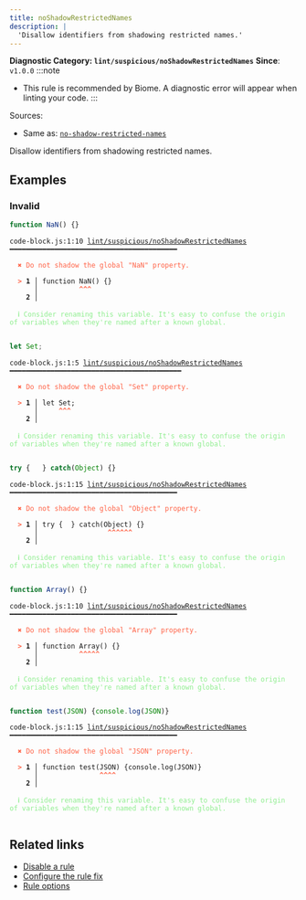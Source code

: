 ```yaml
---
title: noShadowRestrictedNames
description: |
  'Disallow identifiers from shadowing restricted names.'
---
```


**Diagnostic Category: `lint/suspicious/noShadowRestrictedNames`**
<Tabs>
<TabItem label="JavaScript (and super languages)" icon="seti:javascript">
**Since**: `v1.0.0`
:::note
- This rule is recommended by Biome. A diagnostic error will appear when linting your code.
:::

Sources: 
- Same as: <a href="https://eslint.org/docs/latest/rules/no-shadow-restricted-names" target="_blank"><code>no-shadow-restricted-names</code></a>

Disallow identifiers from shadowing restricted names.

## Examples

### Invalid

```js
function NaN() {}
```

<pre class="language-text"><code class="language-text">code-block.js:1:10 <a href="https://biomejs.dev/linter/rules/no-shadow-restricted-names">lint/suspicious/noShadowRestrictedNames</a> ━━━━━━━━━━━━━━━━━━━━━━━━━━━━━━━━━━━━━━━━━<br /><br /><strong><span style="color: Tomato;">  </span></strong><strong><span style="color: Tomato;">✖</span></strong> <span style="color: Tomato;">Do not shadow the global &quot;NaN&quot; property.</span><br />  <br /><strong><span style="color: Tomato;">  </span></strong><strong><span style="color: Tomato;">&gt;</span></strong> <strong>1 │ </strong>function NaN() &#123;&#125;<br />   <strong>   │ </strong>         <strong><span style="color: Tomato;">^</span></strong><strong><span style="color: Tomato;">^</span></strong><strong><span style="color: Tomato;">^</span></strong><br />    <strong>2 │ </strong><br />  <br /><strong><span style="color: lightgreen;">  </span></strong><strong><span style="color: lightgreen;">ℹ</span></strong> <span style="color: lightgreen;">Consider renaming this variable. It's easy to confuse the origin of variables when they're named after a known global.</span><br />  <br /></code></pre>

```js
let Set;
```

<pre class="language-text"><code class="language-text">code-block.js:1:5 <a href="https://biomejs.dev/linter/rules/no-shadow-restricted-names">lint/suspicious/noShadowRestrictedNames</a> ━━━━━━━━━━━━━━━━━━━━━━━━━━━━━━━━━━━━━━━━━━<br /><br /><strong><span style="color: Tomato;">  </span></strong><strong><span style="color: Tomato;">✖</span></strong> <span style="color: Tomato;">Do not shadow the global &quot;Set&quot; property.</span><br />  <br /><strong><span style="color: Tomato;">  </span></strong><strong><span style="color: Tomato;">&gt;</span></strong> <strong>1 │ </strong>let Set;<br />   <strong>   │ </strong>    <strong><span style="color: Tomato;">^</span></strong><strong><span style="color: Tomato;">^</span></strong><strong><span style="color: Tomato;">^</span></strong><br />    <strong>2 │ </strong><br />  <br /><strong><span style="color: lightgreen;">  </span></strong><strong><span style="color: lightgreen;">ℹ</span></strong> <span style="color: lightgreen;">Consider renaming this variable. It's easy to confuse the origin of variables when they're named after a known global.</span><br />  <br /></code></pre>

```js
try {	} catch(Object) {}
```

<pre class="language-text"><code class="language-text">code-block.js:1:15 <a href="https://biomejs.dev/linter/rules/no-shadow-restricted-names">lint/suspicious/noShadowRestrictedNames</a> ━━━━━━━━━━━━━━━━━━━━━━━━━━━━━━━━━━━━━━━━━<br /><br /><strong><span style="color: Tomato;">  </span></strong><strong><span style="color: Tomato;">✖</span></strong> <span style="color: Tomato;">Do not shadow the global &quot;Object&quot; property.</span><br />  <br /><strong><span style="color: Tomato;">  </span></strong><strong><span style="color: Tomato;">&gt;</span></strong> <strong>1 │ </strong>try &#123;	&#125; catch(Object) &#123;&#125;<br />   <strong>   │ </strong>     	        <strong><span style="color: Tomato;">^</span></strong><strong><span style="color: Tomato;">^</span></strong><strong><span style="color: Tomato;">^</span></strong><strong><span style="color: Tomato;">^</span></strong><strong><span style="color: Tomato;">^</span></strong><strong><span style="color: Tomato;">^</span></strong><br />    <strong>2 │ </strong><br />  <br /><strong><span style="color: lightgreen;">  </span></strong><strong><span style="color: lightgreen;">ℹ</span></strong> <span style="color: lightgreen;">Consider renaming this variable. It's easy to confuse the origin of variables when they're named after a known global.</span><br />  <br /></code></pre>

```js
function Array() {}
```

<pre class="language-text"><code class="language-text">code-block.js:1:10 <a href="https://biomejs.dev/linter/rules/no-shadow-restricted-names">lint/suspicious/noShadowRestrictedNames</a> ━━━━━━━━━━━━━━━━━━━━━━━━━━━━━━━━━━━━━━━━━<br /><br /><strong><span style="color: Tomato;">  </span></strong><strong><span style="color: Tomato;">✖</span></strong> <span style="color: Tomato;">Do not shadow the global &quot;Array&quot; property.</span><br />  <br /><strong><span style="color: Tomato;">  </span></strong><strong><span style="color: Tomato;">&gt;</span></strong> <strong>1 │ </strong>function Array() &#123;&#125;<br />   <strong>   │ </strong>         <strong><span style="color: Tomato;">^</span></strong><strong><span style="color: Tomato;">^</span></strong><strong><span style="color: Tomato;">^</span></strong><strong><span style="color: Tomato;">^</span></strong><strong><span style="color: Tomato;">^</span></strong><br />    <strong>2 │ </strong><br />  <br /><strong><span style="color: lightgreen;">  </span></strong><strong><span style="color: lightgreen;">ℹ</span></strong> <span style="color: lightgreen;">Consider renaming this variable. It's easy to confuse the origin of variables when they're named after a known global.</span><br />  <br /></code></pre>

```js
function test(JSON) {console.log(JSON)}
```

<pre class="language-text"><code class="language-text">code-block.js:1:15 <a href="https://biomejs.dev/linter/rules/no-shadow-restricted-names">lint/suspicious/noShadowRestrictedNames</a> ━━━━━━━━━━━━━━━━━━━━━━━━━━━━━━━━━━━━━━━━━<br /><br /><strong><span style="color: Tomato;">  </span></strong><strong><span style="color: Tomato;">✖</span></strong> <span style="color: Tomato;">Do not shadow the global &quot;JSON&quot; property.</span><br />  <br /><strong><span style="color: Tomato;">  </span></strong><strong><span style="color: Tomato;">&gt;</span></strong> <strong>1 │ </strong>function test(JSON) &#123;console.log(JSON)&#125;<br />   <strong>   │ </strong>              <strong><span style="color: Tomato;">^</span></strong><strong><span style="color: Tomato;">^</span></strong><strong><span style="color: Tomato;">^</span></strong><strong><span style="color: Tomato;">^</span></strong><br />    <strong>2 │ </strong><br />  <br /><strong><span style="color: lightgreen;">  </span></strong><strong><span style="color: lightgreen;">ℹ</span></strong> <span style="color: lightgreen;">Consider renaming this variable. It's easy to confuse the origin of variables when they're named after a known global.</span><br />  <br /></code></pre>

## Related links

- [Disable a rule](/linter/#disable-a-lint-rule)
- [Configure the rule fix](/linter#configure-the-rule-fix)
- [Rule options](/linter/#rule-options)

</TabItem>
</Tabs>


